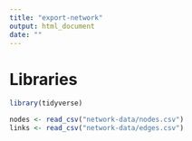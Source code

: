 ```yaml
---
title: "export-network"
output: html_document
date: ""
---
```


# Libraries

```r
library(tidyverse)
```


```r
nodes <- read_csv("network-data/nodes.csv")
links <- read_csv("network-data/edges.csv")
```

